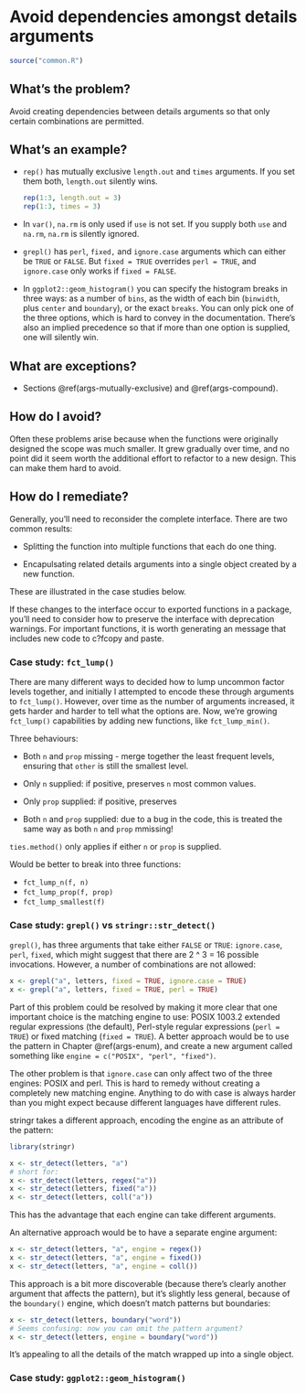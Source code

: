 # Avoid dependencies amongst details arguments {#args-independence}

```r
source("common.R")
```

## What's the problem?

Avoid creating dependencies between details arguments so that only certain combinations are permitted.

## What's an example?

*   `rep()` has mutually exclusive `length.out` and `times` arguments. If you
    set them both, `length.out` silently wins.

    ```r
    rep(1:3, length.out = 3)
    rep(1:3, times = 3)
    ```

* In `var()`, `na.rm` is only used if `use` is not set. If you supply both 
  `use` and `na.rm`, `na.rm` is silently ignored.

* `grepl()` has `perl`, `fixed,` and `ignore.case` arguments which can
  either be `TRUE` or `FALSE`. But `fixed = TRUE` overrides `perl = TRUE`, 
  and `ignore.case` only works if `fixed = FALSE`.

* In `ggplot2::geom_histogram()` you can specify the histogram breaks in 
  three ways: as a number of `bins`,  as the width of each bin (`binwidth`, 
  plus `center` and `boundary`), or the exact `breaks`. You can only pick 
  one of the three options, which is hard to convey in the documentation.
  There's also an implied precedence so that if more than one option is 
  supplied, one will silently win.

## What are exceptions?

* Sections \@ref(args-mutually-exclusive) and \@ref(args-compound).

## How do I avoid?

Often these problems arise because when the functions were originally designed the scope was much smaller. It grew gradually over time, and no point did it seem worth the additional effort to refactor to a new design. This can make them hard to avoid. 

## How do I remediate?

Generally, you'll need to reconsider the complete interface. There are two common results:

* Splitting the function into multiple functions that each do one thing.

* Encapulsating related details arguments into a single object created by 
  a new function.

These are illustrated in the case studies below.

If these changes to the interface occur to exported functions in a package, you'll need to consider how to preserve the interface with deprecation warnings. For important functions, it is worth generating an message that includes new code to c?fcopy and paste.

### Case study: `fct_lump()` {#cs-fct-lump}

There are many different ways to decided how to lump uncommon factor levels together, and initially I attempted to encode these through arguments to `fct_lump()`. However, over time as the number of arguments increased, it gets harder and harder to tell what the options are. Now, we're growing `fct_lump()` capabilities by adding new functions, like `fct_lump_min()`.

Three behaviours:

* Both `n` and `prop` missing - merge together the least
  frequent levels, ensuring that `other` is still the smallest level.
  
* Only `n` supplied: if positive, preserves `n` most common values. 

* Only `prop` supplied: if positive, preserves 

* Both `n` and `prop` supplied: due to a bug in the code, this is treated
  the same way as both `n` and `prop` mmissing!
  
`ties.method()` only applies if either `n` or `prop`  is supplied.

Would be better to break into three functions:

* `fct_lump_n(f, n)`
* `fct_lump_prop(f, prop)`
* `fct_lump_smallest(f)`

### Case study: `grepl()` vs `stringr::str_detect()`

<!-- 
https://github.com/wch/r-source/blob/trunk/src/main/grep.c#L891-L1151 -->

`grepl()`, has three arguments that take either `FALSE` or `TRUE`: `ignore.case`, `perl`, `fixed`, which might suggest that there are 2 ^ 3 = 16 possible invocations. However, a number of combinations are not allowed:

```r
x <- grepl("a", letters, fixed = TRUE, ignore.case = TRUE)
x <- grepl("a", letters, fixed = TRUE, perl = TRUE)
```

Part of this problem could be resolved by making it more clear that one important choice is the matching engine to use:  POSIX 1003.2 extended regular expressions (the default), Perl-style regular expressions (`perl = TRUE`) or fixed matching (`fixed = TRUE`). A better approach would be to use the pattern in Chapter \@ref(args-enum), and create a new argument called something like `engine = c("POSIX", "perl", "fixed")`.

The other problem is that `ignore.case` can only affect two of the three engines: POSIX and perl. This is hard to remedy without creating a completely new matching engine. Anything to do with case is always harder than you might expect because different languages have different rules.

stringr takes a different approach, encoding the engine as an attribute of the pattern:

```r
library(stringr)

x <- str_detect(letters, "a")
# short for:
x <- str_detect(letters, regex("a"))
x <- str_detect(letters, fixed("a"))
x <- str_detect(letters, coll("a"))
```

This has the advantage that each engine can take different arguments. 

An alternative approach would be to have a separate engine argument:

```r
x <- str_detect(letters, "a", engine = regex())
x <- str_detect(letters, "a", engine = fixed())
x <- str_detect(letters, "a", engine = coll())
```

This approach is a bit more discoverable (because there's clearly another argument that affects the pattern), but it's slightly less general, because of the `boundary()` engine, which doesn't match patterns but boundaries:

```r
x <- str_detect(letters, boundary("word"))
# Seems confusing: now you can omit the pattern argument?
x <- str_detect(letters, engine = boundary("word"))
```

It's appealing to all the details of the match wrapped up into a single object. 

### Case study: `ggplot2::geom_histogram()`



